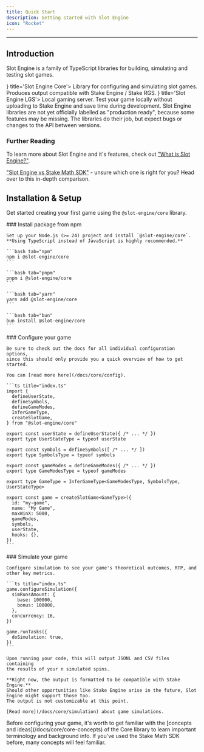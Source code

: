 ```yaml
---
title: Quick Start
description: Getting started with Slot Engine
icon: "Rocket"
---
```


---

## Introduction

Slot Engine is a family of TypeScript libraries for building, simulating and testing slot games.

<Cards>
  <Card icon={<CircuitBoard className="text-blue-300" />} title='Slot Engine Core'>
  Library for configuring and simulating slot games. Produces output compatible with Stake Engine / Stake RGS.
  </Card>
  <Card icon={<Server className="text-blue-300" />} title='Slot Engine LGS'>
  Local gaming server. Test your game locally without uploading to Stake Engine and save time during development.
  </Card>
</Cards>

<Callout title="Work in progress / Beta" type="warning">
  Slot Engine libraries are not yet officially labelled as "production ready", because some features may be missing.
  The libraries do their job, but expect bugs or changes to the API between versions.
</Callout>

### Further Reading

To learn more about Slot Engine and it's features, check out ["What is Slot Engine?"](/docs/core/what-is-slot-engine).

["Slot Engine vs Stake Math SDK"](/docs/core/slot-engine-vs-stake-math-sdk) - unsure which one is right for you?
Head over to this in-depth comparison.

## Installation & Setup

Get started creating your first game using the `@slot-engine/core` library.

<Steps>
  <Step>
    ### Install package from npm

    Set up your Node.js (>= 24) project and install `@slot-engine/core`. **Using TypeScript instead of JavaScript is highly recommended.**

    ```bash tab="npm"
    npm i @slot-engine/core
    ```

    ```bash tab="pnpm"
    pnpm i @slot-engine/core
    ```

    ```bash tab="yarn"
    yarn add @slot-engine/core
    ```

    ```bash tab="bun"
    bun install @slot-engine/core
    ```
  </Step>
  <Step>
    ### Configure your game

    Be sure to check out the docs for all individual configuration options,
    since this should only provide you a quick overview of how to get started.

    You can [read more here](/docs/core/config).

    ```ts title="index.ts"
    import {
      defineUserState,
      defineSymbols,
      defineGameModes,
      InferGameType,
      createSlotGame,
    } from "@slot-engine/core"

    export const userState = defineUserState({ /* ... */ })
    export type UserStateType = typeof userState

    export const symbols = defineSymbols([ /* ... */ ])
    export type SymbolsType = typeof symbols

    export const gameModes = defineGameModes({ /* ... */ })
    export type GameModesType = typeof gameModes

    export type GameType = InferGameType<GameModesType, SymbolsType, UserStateType>

    export const game = createSlotGame<GameType>({
      id: "my-game",
      name: "My Game",
      maxWinX: 5000,
      gameModes,
      symbols,
      userState,
      hooks: {},
    })
    ```
  </Step>
  <Step>
    ### Simulate your game

    Configure simulation to see your game's theoretical outcomes, RTP, and other key metrics.

    ```ts title="index.ts"
    game.configureSimulation({
      simRunsAmount: {
        base: 100000,
        bonus: 100000,
      },
      concurrency: 16,
    })

    game.runTasks({
      doSimulation: true,
    })
    ```

    Upon running your code, this will output JSONL and CSV files containing
    the results of your n simulated spins.

    **Right now, the output is formatted to be compatible with Stake Engine.**
    Should other opportunities like Stake Engine arise in the future, Slot Engine might support those too.
    The output is not customizable at this point.

    [Read more](/docs/core/simulation) about game simulations.
  </Step>
</Steps>

<Callout title="Important">
  Before configuring your game, it's worth to get familiar with the [concepts and ideas](/docs/core/core-concepts) of the Core library
  to learn important terminology and background info. If you've used the Stake Math SDK before, many concepts will feel familiar.
</Callout>
